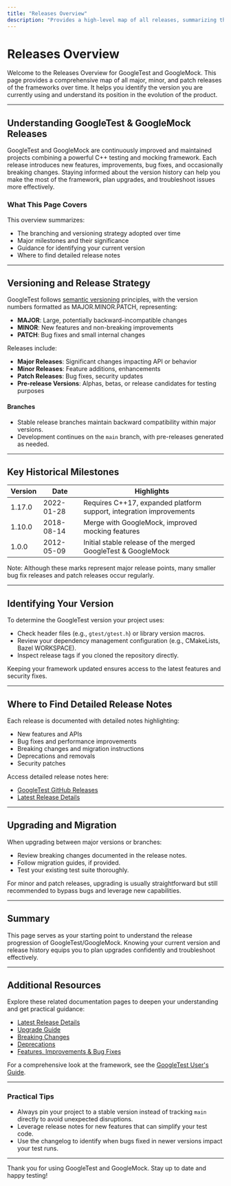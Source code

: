 ```yaml
---
title: "Releases Overview"
description: "Provides a high-level map of all releases, summarizing the trajectory of GoogleTest/GoogleMock over time. This page helps users find the version they are using and contextualizes its place in the product's history."
---
```


# Releases Overview

Welcome to the Releases Overview for GoogleTest and GoogleMock. This page provides a comprehensive map of all major, minor, and patch releases of the frameworks over time. It helps you identify the version you are currently using and understand its position in the evolution of the product.

---

## Understanding GoogleTest & GoogleMock Releases

GoogleTest and GoogleMock are continuously improved and maintained projects combining a powerful C++ testing and mocking framework. Each release introduces new features, improvements, bug fixes, and occasionally breaking changes. Staying informed about the version history can help you make the most of the framework, plan upgrades, and troubleshoot issues more effectively.

### What This Page Covers

This overview summarizes:

- The branching and versioning strategy adopted over time
- Major milestones and their significance
- Guidance for identifying your current version
- Where to find detailed release notes

---

## Versioning and Release Strategy

GoogleTest follows [semantic versioning](https://semver.org/) principles, with the version numbers formatted as MAJOR.MINOR.PATCH, representing:

- **MAJOR**: Large, potentially backward-incompatible changes
- **MINOR**: New features and non-breaking improvements
- **PATCH**: Bug fixes and small internal changes

Releases include:

- **Major Releases**: Significant changes impacting API or behavior
- **Minor Releases**: Feature additions, enhancements
- **Patch Releases**: Bug fixes, security updates
- **Pre-release Versions**: Alphas, betas, or release candidates for testing purposes

#### Branches

- Stable release branches maintain backward compatibility within major versions.
- Development continues on the `main` branch, with pre-releases generated as needed.

---

## Key Historical Milestones

| Version | Date       | Highlights                         |
|---------|------------|----------------------------------|
| 1.17.0  | 2022-01-28 | Requires C++17, expanded platform support, integration improvements |
| 1.10.0  | 2018-08-14 | Merge with GoogleMock, improved mocking features           |
| 1.0.0   | 2012-05-09 | Initial stable release of the merged GoogleTest & GoogleMock |

Note: Although these marks represent major release points, many smaller bug fix releases and patch releases occur regularly.

---

## Identifying Your Version

To determine the GoogleTest version your project uses:

- Check header files (e.g., `gtest/gtest.h`) or library version macros.
- Review your dependency management configuration (e.g., CMakeLists, Bazel WORKSPACE).
- Inspect release tags if you cloned the repository directly.

Keeping your framework updated ensures access to the latest features and security fixes.

---

## Where to Find Detailed Release Notes

Each release is documented with detailed notes highlighting:

- New features and APIs
- Bug fixes and performance improvements
- Breaking changes and migration instructions
- Deprecations and removals
- Security patches

Access detailed release notes here:
- [GoogleTest GitHub Releases](https://github.com/google/googletest/releases)
- [Latest Release Details](https://github.com/google/googletest/releases/tag/v1.17.0)

---

## Upgrading and Migration

When upgrading between major versions or branches:

- Review breaking changes documented in the release notes.
- Follow migration guides, if provided.
- Test your existing test suite thoroughly.

For minor and patch releases, upgrading is usually straightforward but still recommended to bypass bugs and leverage new capabilities.

---

## Summary

This page serves as your starting point to understand the release progression of GoogleTest/GoogleMock. Knowing your current version and release history equips you to plan upgrades confidently and troubleshoot effectively.

---

## Additional Resources

Explore these related documentation pages to deepen your understanding and get practical guidance:

- [Latest Release Details](https://github.com/google/googletest/releases/tag/v1.17.0)
- [Upgrade Guide](../breaking-changes-upgrade/upgrade-guide)
- [Breaking Changes](../breaking-changes-upgrade/breaking-changes)
- [Deprecations](../breaking-changes-upgrade/deprecations)
- [Features, Improvements & Bug Fixes](../features-fixes-improvements)

For a comprehensive look at the framework, see the [GoogleTest User's Guide](https://google.github.io/googletest/).

---

### Practical Tips

- Always pin your project to a stable version instead of tracking `main` directly to avoid unexpected disruptions.
- Leverage release notes for new features that can simplify your test code.
- Use the changelog to identify when bugs fixed in newer versions impact your test runs.

---

Thank you for using GoogleTest and GoogleMock. Stay up to date and happy testing!
